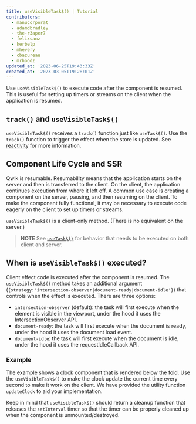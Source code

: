 ```yaml
---
title: useVisibleTask$() | Tutorial
contributors:
  - manucorporat
  - adamdbradley
  - the-r3aper7
  - felixsanz
  - kerbelp
  - mhevery
  - cbazureau
  - mrhoodz
updated_at: '2023-06-25T19:43:33Z'
created_at: '2023-03-05T19:28:01Z'
---
```


Use `useVisibleTask$()` to execute code after the component is resumed. This is useful for setting up timers or streams on the client when the application is resumed.

## `track()` and `useVisibleTask$()`

`useVisibleTask$()` receives a `track()` function just like `useTask$()`. Use the `track()` function to trigger the effect when the store is updated. See [reactivity](../../../tutorial/reactivity/explicit/index.mdx) for more information.

## Component Life Cycle and SSR

Qwik is resumable. Resumability means that the application starts on the server and then is transferred to the client. On the client, the application continues execution from where it left off. A common use case is creating a component on the server, pausing, and then resuming on the client. To make the component fully functional, it may be necessary to execute code eagerly on the client to set up timers or streams.

`useVisibleTask$()` is a client-only method. (There is no equivalent on the server.)

> **NOTE** See [`useTask$()`](/docs/(qwik)/core/tasks/index.mdx#usetask) for behavior that needs to be executed on both client and server.

## When is `useVisibleTask$()` executed?

Client effect code is executed after the component is resumed. The `useVisibleTask$()` method takes an additional argument (`{strategy:'intersection-observer|document-ready|document-idle'}`) that controls when the effect is executed. There are three options:

- `intersection-observer` (default): the task will first execute when the element is visible in the viewport, under the hood it uses the IntersectionObserver API.
- `document-ready`: the task will first execute when the document is ready, under the hood it uses the document load event.
- `document-idle`: the task will first execute when the document is idle, under the hood it uses the requestIdleCallback API.

### Example

The example shows a clock component that is rendered below the fold. Use the `useVisibleTask$()` to make the clock update the current time every second to make it work on the client. We have provided the utility function `updateClock` to aid your implementation.

Keep in mind that `useVisibleTask$()` should return a cleanup function that releases the `setInterval` timer so that the timer can be properly cleaned up when the component is unmounted/destroyed.
